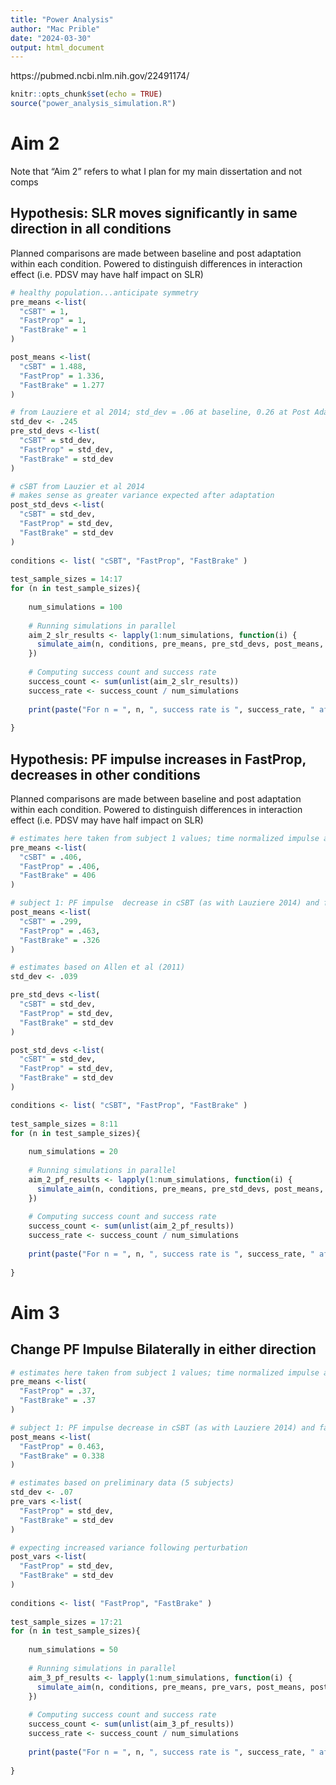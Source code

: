 ```yaml
---
title: "Power Analysis"
author: "Mac Prible"
date: "2024-03-30"
output: html_document
---
```



https://pubmed.ncbi.nlm.nih.gov/22491174/

```r
knitr::opts_chunk$set(echo = TRUE)
source("power_analysis_simulation.R")
```

# Aim 2
Note that "Aim 2" refers to what I plan for my main dissertation and not comps

## Hypothesis: SLR moves significantly in same direction in all conditions

Planned comparisons are made between baseline and post adaptation within each condition. 
Powered to distinguish differences in interaction effect (i.e. PDSV may have half impact on SLR)
```r

# healthy population...anticipate symmetry
pre_means <-list(
  "cSBT" = 1,
  "FastProp" = 1,
  "FastBrake" = 1
)

post_means <-list(
  "cSBT" = 1.488,
  "FastProp" = 1.336, 
  "FastBrake" = 1.277 
)

# from Lauziere et al 2014; std_dev = .06 at baseline, 0.26 at Post Adapt. Straight average method used to pool (Cumming 2012)
std_dev <- .245
pre_std_devs <-list(
  "cSBT" = std_dev,
  "FastProp" = std_dev,
  "FastBrake" = std_dev
)

# cSBT from Lauzier et al 2014
# makes sense as greater variance expected after adaptation
post_std_devs <-list(
  "cSBT" = std_dev,
  "FastProp" = std_dev,
  "FastBrake" = std_dev
)
    
conditions <- list( "cSBT", "FastProp", "FastBrake" )
    
test_sample_sizes = 14:17
for (n in test_sample_sizes){
  
    num_simulations = 100
    
    # Running simulations in parallel
    aim_2_slr_results <- lapply(1:num_simulations, function(i) {
      simulate_aim(n, conditions, pre_means, pre_std_devs, post_means, post_std_devs, effect_name = "period")
    })
    
    # Computing success count and success rate
    success_count <- sum(unlist(aim_2_slr_results))
    success_rate <- success_count / num_simulations
    
    print(paste("For n = ", n, ", success rate is ", success_rate, " after ", num_simulations, " simulations."))
  
}

```


## Hypothesis: PF impulse increases in FastProp, decreases in other conditions

Planned comparisons are made between baseline and post adaptation within each condition. 
Powered to distinguish differences in interaction effect (i.e. PDSV may have half impact on SLR)
```r

# estimates here taken from subject 1 values; time normalized impulse across stance
pre_means <-list(
  "cSBT" = .406,
  "FastProp" = .406,
  "FastBrake" = 406
)

# subject 1: PF impulse  decrease in cSBT (as with Lauziere 2014) and fastBrake, increased with FastProp
post_means <-list(
  "cSBT" = .299,
  "FastProp" = .463, 
  "FastBrake" = .326
)

# estimates based on Allen et al (2011)
std_dev <- .039

pre_std_devs <-list(
  "cSBT" = std_dev,
  "FastProp" = std_dev,
  "FastBrake" = std_dev
)

post_std_devs <-list(
  "cSBT" = std_dev,
  "FastProp" = std_dev,
  "FastBrake" = std_dev
)

conditions <- list( "cSBT", "FastProp", "FastBrake" )
       
test_sample_sizes = 8:11
for (n in test_sample_sizes){
  
    num_simulations = 20
    
    # Running simulations in parallel
    aim_2_pf_results <- lapply(1:num_simulations, function(i) {
      simulate_aim(n, conditions, pre_means, pre_std_devs, post_means, post_std_devs, effect_name = "condition:period")
    })
    
    # Computing success count and success rate
    success_count <- sum(unlist(aim_2_pf_results))
    success_rate <- success_count / num_simulations
    
    print(paste("For n = ", n, ", success rate is ", success_rate, " after ", num_simulations, " simulations."))
  
}

```


# Aim 3

## Change PF Impulse Bilaterally in either direction


```r

# estimates here taken from subject 1 values; time normalized impulse across stance
pre_means <-list(
  "FastProp" = .37,
  "FastBrake" = .37
)

# subject 1: PF impulse decrease in cSBT (as with Lauziere 2014) and fastBrake, increased with FastProp
post_means <-list(
  "FastProp" = 0.463,
  "FastBrake" = 0.338
)

# estimates based on preliminary data (5 subjects)
std_dev <- .07
pre_vars <-list(
  "FastProp" = std_dev,
  "FastBrake" = std_dev
)

# expecting increased variance following perturbation
post_vars <-list(
  "FastProp" = std_dev,
  "FastBrake" = std_dev
)
    
conditions <- list( "FastProp", "FastBrake" )
    
test_sample_sizes = 17:21
for (n in test_sample_sizes){
  
    num_simulations = 50
    
    # Running simulations in parallel
    aim_3_pf_results <- lapply(1:num_simulations, function(i) {
      simulate_aim(n, conditions, pre_means, pre_vars, post_means, post_vars, effect_name="condition:period")
    })
    
    # Computing success count and success rate
    success_count <- sum(unlist(aim_3_pf_results))
    success_rate <- success_count / num_simulations
    
    print(paste("For n = ", n, ", success rate is ", success_rate, " after ", num_simulations, " simulations."))
  
}

```